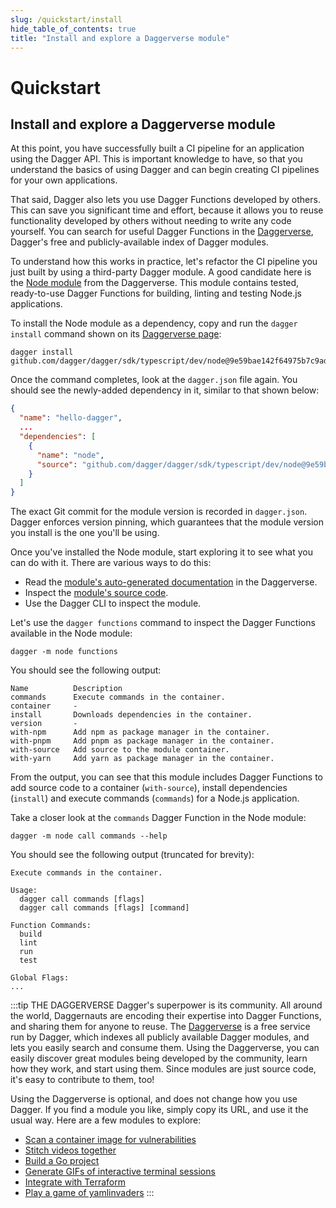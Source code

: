 ```yaml
---
slug: /quickstart/install
hide_table_of_contents: true
title: "Install and explore a Daggerverse module"
---
```


# Quickstart

## Install and explore a Daggerverse module

At this point, you have successfully built a CI pipeline for an application using the Dagger API. This is important knowledge to have, so that you understand the basics of using Dagger and can begin creating CI pipelines for your own applications.

That said, Dagger also lets you use Dagger Functions developed by others. This can save you significant time and effort, because it allows you to reuse functionality developed by others without needing to write any code yourself. You can search for useful Dagger Functions in the [Daggerverse](https://daggerverse.dev), Dagger's free and publicly-available index of Dagger modules.

To understand how this works in practice, let's refactor the CI pipeline you just built by using a third-party Dagger module. A good candidate here is the [Node module](https://daggerverse.dev/mod/github.com/dagger/dagger/sdk/typescript/dev/node) from the Daggerverse. This module contains tested, ready-to-use Dagger Functions for building, linting and testing Node.js applications.

To install the Node module as a dependency, copy and run the `dagger install` command shown on its [Daggerverse page](https://daggerverse.dev/mod/github.com/dagger/dagger/sdk/typescript/dev/node):

```shell
dagger install github.com/dagger/dagger/sdk/typescript/dev/node@9e59bae142f64975b7c9ad851e6bd4901d43513a
```

Once the command completes, look at the `dagger.json` file again. You should see the newly-added dependency in it, similar to that shown below:

```json
{
  "name": "hello-dagger",
  ...
  "dependencies": [
    {
      "name": "node",
      "source": "github.com/dagger/dagger/sdk/typescript/dev/node@9e59bae142f64975b7c9ad851e6bd4901d43513a"
    }
  ]
}
```

The exact Git commit for the module version is recorded in `dagger.json`. Dagger enforces version pinning, which guarantees that the module version you install is the one you'll be using.

Once you've installed the Node module, start exploring it to see what you can do with it. There are various ways to do this:

- Read the [module's auto-generated documentation](https://daggerverse.dev/mod/github.com/dagger/dagger/sdk/typescript/dev/node@9e59bae142f64975b7c9ad851e6bd4901d43513a) in the Daggerverse.
- Inspect the [module's source code](https://github.com/dagger/dagger/blob/9e59bae142f64975b7c9ad851e6bd4901d43513a/sdk/typescript/dev/node/src/index.ts).
- Use the Dagger CLI to inspect the module.

Let's use the `dagger functions` command to inspect the Dagger Functions available in the Node module:

```shell
dagger -m node functions
```

You should see the following output:

```
Name          Description
commands      Execute commands in the container.
container     -
install       Downloads dependencies in the container.
version       -
with-npm      Add npm as package manager in the container.
with-pnpm     Add pnpm as package manager in the container.
with-source   Add source to the module container.
with-yarn     Add yarn as package manager in the container.
```

From the output, you can see that this module includes Dagger Functions to add source code to a container (`with-source`), install dependencies (`install`) and execute commands (`commands`) for a Node.js application.

Take a closer look at the `commands` Dagger Function in the Node module:

```shell
dagger -m node call commands --help
```

You should see the following output (truncated for brevity):

```
Execute commands in the container.

Usage:
  dagger call commands [flags]
  dagger call commands [flags] [command]

Function Commands:
  build
  lint
  run
  test

Global Flags:
...
```

:::tip THE DAGGERVERSE
Dagger's superpower is its community. All around the world, Daggernauts are encoding their expertise into Dagger Functions, and sharing them for anyone to reuse. The [Daggerverse](https://daggerverse.dev) is a free service run by Dagger, which indexes all publicly available Dagger modules, and lets you easily search and consume them. Using the Daggerverse, you can easily discover great modules being developed by the community, learn how they work, and start using them. Since modules are just source code, it's easy to contribute to them, too!

Using the Daggerverse is optional, and does not change how you use Dagger. If you find a module you like, simply copy its URL, and use it the usual way. Here are a few modules to explore:

- [Scan a container image for vulnerabilities](https://daggerverse.dev/mod/github.com/jpadams/daggerverse/trivy)
- [Stitch videos together](https://daggerverse.dev/mod/github.com/marcosnils/daggerverse/videostitch)
- [Build a Go project](https://daggerverse.dev/mod/github.com/kpenfound/dagger-modules/golang)
- [Generate GIFs of interactive terminal sessions](https://daggerverse.dev/mod/github.com/shykes/daggerverse/termcast)
- [Integrate with Terraform](https://daggerverse.dev/mod/github.com/Excoriate/daggerverse/terraform)
- [Play a game of yamlinvaders](https://daggerverse.dev/mod/github.com/sipsma/daggerverse/yamlinvaders)
:::
